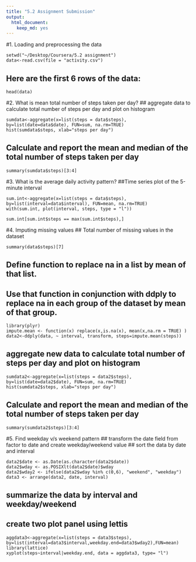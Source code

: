 ```yaml
---
title: "5.2 Assignment Submission"
output: 
  html_document: 
    keep_md: yes
---
```


#1. Loading and preprocessing the data

```r.read
setwd("~/Desktop/Coursera/5.2 assignment")
data<-read.csv(file = "activity.csv")
```

## Here are the first 6 rows of the data: 

```r.head
head(data)
```

#2. What is mean total number of steps taken per day?
## aggregate data to calculate total number of steps per day and plot on histogram
```r.histogram

sumdata<-aggregate(x=list(steps = data$steps), by=list(date=data$date), FUN=sum, na.rm=TRUE)
hist(sumdata$steps, xlab="steps per day")

```

## Calculate and report the mean and median of the total number of steps taken per day
```{r.mean&median}
summary(sumdata$steps)[3:4]
```

#3. What is the average daily activity pattern?
##Time series plot of the 5-minute interval

```r.time.series.average.steps

sum.int<-aggregate(x=list(steps = data$steps), by=list(interval=data$interval), FUN=mean, na.rm=TRUE)
with(sum.int, plot(interval, steps, type = "l"))

sum.int[sum.int$steps == max(sum.int$steps),]
```

#4. Imputing missing values
## Total number of missing values in the dataset

```r.NA
summary(data$steps)[7]
```
## Define function to replace na in a list by mean of that list.
## Use that function in conjunction with ddply to replace na in each group of the dataset by mean of that group.

```r.NA.impute
library(plyr)
impute.mean <- function(x) replace(x,is.na(x), mean(x,na.rm = TRUE) )
data2<-ddply(data, ~ interval, transform, steps=impute.mean(steps))
```

## aggregate new data to calculate total number of steps per day and plot on histogram
```r.histogram2

sumdata2<-aggregate(x=list(steps = data2$steps), by=list(date=data2$date), FUN=sum, na.rm=TRUE)
hist(sumdata2$steps, xlab="steps per day")

```
## Calculate and report the mean and median of the total number of steps taken per day
```r.mean2
summary(sumdata2$steps)[3:4]
```
#5. Find weekday v/s weekend pattern
## transform the date field from factor to date and create weekday/weekend value
## sort the data by date and interval

```r.weekday
data2$date <- as.Date(as.character(data2$date))
data2$wday <- as.POSIXlt(data2$date)$wday
data2$wday2 <- ifelse(data2$wday %in% c(0,6), "weekend", "weekday")
data3 <- arrange(data2, date, interval)  
```

## summarize the data by interval and weekday/weekend
## create two plot panel using lettis
```r.plot.weekday.weekend
aggdata3<-aggregate(x=list(steps = data3$steps), by=list(interval=data3$interval,weekday.end=data3$wday2),FUN=mean)
library(lattice)
xyplot(steps~interval|weekday.end, data = aggdata3, type= "l")
```
